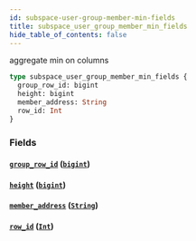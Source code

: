 ```yaml
---
id: subspace-user-group-member-min-fields
title: subspace_user_group_member_min_fields
hide_table_of_contents: false
---
```


aggregate min on columns

```graphql
type subspace_user_group_member_min_fields {
  group_row_id: bigint
  height: bigint
  member_address: String
  row_id: Int
}
```

### Fields

#### [`group_row_id`](#) ([`bigint`](../scalars/bigint))

#### [`height`](#) ([`bigint`](../scalars/bigint))

#### [`member_address`](#) ([`String`](../scalars/string))

#### [`row_id`](#) ([`Int`](../scalars/int))
